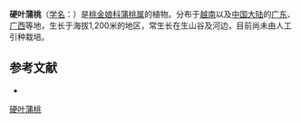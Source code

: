 {{Speciesbox
| name = 硬叶蒲桃
| status = 
| status_system = 
| image = 
| genus = Syzygium
| species = sterrophyllum
| authority = Merr.
}}

'''硬叶蒲桃'''（[[学名|学名]]：{{lang|la|''Syzygium sterrophyllum''}}）是[[桃金娘科|桃金娘科]][[蒲桃属|蒲桃属]]的植物。分布于[[越南|越南]]以及[[中国大陆|中国大陆]]的[[广东|广东]]、[[广西|广西]]等地，生长于海拔1,200米的地区，常生长在生山谷及河边，目前尚未由人工引种栽培。

== 参考文献 ==
<div class="references-small">
* {{cite web| url =http://www.bioinfo.cn/db05/KmzwSpecies.php?action=view&id=13739| title =硬叶蒲桃| work =《中国高等植物数据库全库》| publisher =中国科学院微生物研究所| author =昆明植物研究所| accessdate =2009-02-24| deadurl =yes| archiveurl =https://web.archive.org/web/20160305035333/http://www.bioinfo.cn/db05/KmzwSpecies.php?action=view&id=13739| archivedate =2016-03-05}}
</div>
{{Taxonbar|from=Q15227861}}

{{DEFAULTSORT:Syzygium sterrophyllum}}
[[Category:蒲桃属|硬叶蒲桃]]


{{Myrtaceae-stub}}
